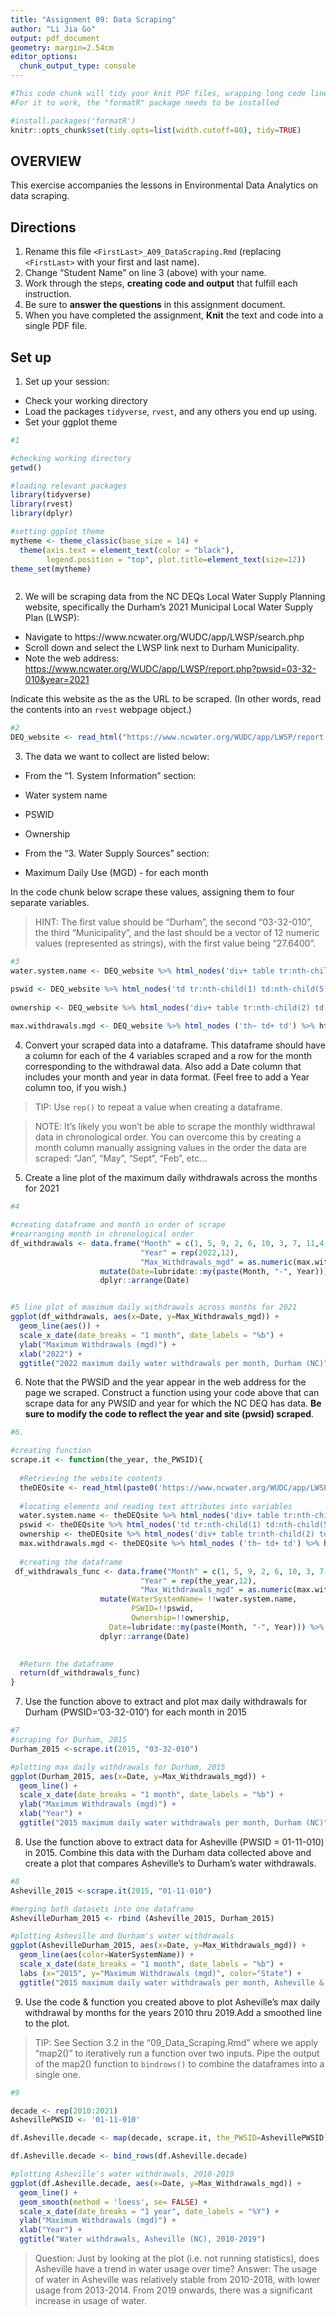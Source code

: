 ```yaml
---
title: "Assignment 09: Data Scraping"
author: "Li Jia Go"
output: pdf_document
geometry: margin=2.54cm
editor_options: 
  chunk_output_type: console
---
```

```r
#This code chunk will tidy your knit PDF files, wrapping long code lines
#For it to work, the "formatR" package needs to be installed

#install.packages('formatR')
knitr::opts_chunk$set(tidy.opts=list(width.cutoff=80), tidy=TRUE)
```
## OVERVIEW

This exercise accompanies the lessons in Environmental Data Analytics on data scraping. 

## Directions
1. Rename this file `<FirstLast>_A09_DataScraping.Rmd` (replacing `<FirstLast>` with your first and last name).
2. Change "Student Name" on line 3 (above) with your name.
3. Work through the steps, **creating code and output** that fulfill each instruction.
4. Be sure to **answer the questions** in this assignment document.
5. When you have completed the assignment, **Knit** the text and code into a single PDF file.


## Set up 
1. Set up your session:

* Check your working directory
* Load the packages `tidyverse`, `rvest`, and any others you end up using.
* Set your ggplot theme

```r
#1

#checking working directory
getwd()

#loading relevant packages
library(tidyverse)
library(rvest)
library(dplyr)

#setting ggplot theme
mytheme <- theme_classic(base_size = 14) +
  theme(axis.text = element_text(color = "black"), 
        legend.position = "top", plot.title=element_text(size=12))
theme_set(mytheme)



```

2. We will be scraping data from the NC DEQs Local Water Supply Planning website, specifically the Durham's 2021 Municipal Local Water Supply Plan (LWSP): 
 * Navigate to https://www.ncwater.org/WUDC/app/LWSP/search.php
 * Scroll down and select the LWSP link next to Durham Municipality. 
 * Note the web address: <https://www.ncwater.org/WUDC/app/LWSP/report.php?pwsid=03-32-010&year=2021>
 
Indicate this website as the as the URL to be scraped. (In other words, read the contents into an `rvest` webpage object.)

```r
#2
DEQ_website <- read_html("https://www.ncwater.org/WUDC/app/LWSP/report.php?pwsid=03-32-010&year=2022")


```

3. The data we want to collect are listed below:

* From the "1. System Information" section:
 * Water system name
 * PSWID
 * Ownership
 
* From the "3. Water Supply Sources" section:
 * Maximum Daily Use (MGD) - for each month

In the code chunk below scrape these values, assigning them to four separate variables.

>HINT: The first value should be "Durham", the second "03-32-010", the third "Municipality", and the last should be a vector of 12 numeric values (represented as strings), with the first value being "27.6400".

```r
#3
water.system.name <- DEQ_website %>% html_nodes('div+ table tr:nth-child(1) td:nth-child(2)') %>% html_text()

pswid <- DEQ_website %>% html_nodes('td tr:nth-child(1) td:nth-child(5)') %>% html_text
  
ownership <- DEQ_website %>% html_nodes('div+ table tr:nth-child(2) td:nth-child(4)') %>% html_text
  
max.withdrawals.mgd <- DEQ_website %>% html_nodes ('th~ td+ td') %>% html_text

```


4. Convert your scraped data into a dataframe. This dataframe should have a column for each of the 4 variables scraped and a row for the month corresponding to the withdrawal data. Also add a Date column that includes your month and year in data format. (Feel free to add a Year column too, if you wish.)

>TIP: Use `rep()` to repeat a value when creating a dataframe.

>NOTE: It's likely you won't be able to scrape the monthly widthrawal data in chronological order. You can overcome this by creating a month column manually assigning values in the order the data are scraped: "Jan", "May", "Sept", "Feb", etc...

5. Create a line plot of the maximum daily withdrawals across the months for 2021

```r
#4

#creating dataframe and month in order of scrape
#rearranging month in chronological order
df_withdrawals <- data.frame("Month" = c(1, 5, 9, 2, 6, 10, 3, 7, 11,4,8,12),
                             "Year" = rep(2022,12),
                             "Max_Withdrawals_mgd" = as.numeric(max.withdrawals.mgd)) %>%
                    mutate(Date=lubridate::my(paste(Month, "-", Year))) %>%
                    dplyr::arrange(Date) 


#5 line plot of maximum daily withdrawals across months for 2021
ggplot(df_withdrawals, aes(x=Date, y=Max_Withdrawals_mgd)) +
  geom_line(aes()) +
  scale_x_date(date_breaks = "1 month", date_labels = "%b") + 
  ylab("Maximum Withdrawals (mgd)") +
  xlab("2022") +
  ggtitle("2022 maximum daily water withdrawals per month, Durham (NC)")


```

6. Note that the PWSID and the year appear in the web address for the page we scraped. Construct a function using your code above that can scrape data for any PWSID and year for which the NC DEQ has data. **Be sure to modify the code to reflect the year and site (pwsid) scraped**.

```r
#6.

#creating function
scrape.it <- function(the_year, the_PWSID){
  
  #Retrieving the website contents 
  theDEQsite <- read_html(paste0('https://www.ncwater.org/WUDC/app/LWSP/report.php?pwsid=', the_PWSID, '&year=', the_year))
  
  #locating elements and reading text attributes into variables
  water.system.name <- theDEQsite %>% html_nodes('div+ table tr:nth-child(1) td:nth-child(2)') %>% html_text()
  pswid <- theDEQsite %>% html_nodes('td tr:nth-child(1) td:nth-child(5)') %>% html_text
  ownership <- theDEQsite %>% html_nodes('div+ table tr:nth-child(2) td:nth-child(4)') %>% html_text
  max.withdrawals.mgd <- theDEQsite %>% html_nodes ('th~ td+ td') %>% html_text
  
  #creating the dataframe
 df_withdrawals_func <- data.frame("Month" = c(1, 5, 9, 2, 6, 10, 3, 7, 11, 4,8,12),
                             "Year" = rep(the_year,12),
                             "Max_Withdrawals_mgd" = as.numeric(max.withdrawals.mgd)) %>%
                    mutate(WaterSystemName= !!water.system.name,
                           PSWID=!!pswid,
                           Ownership=!!ownership,
                      Date=lubridate::my(paste(Month, "-", Year))) %>%
                    dplyr::arrange(Date)
 

  #Return the dataframe
  return(df_withdrawals_func)
}


```

7. Use the function above to extract and plot max daily withdrawals for Durham (PWSID='03-32-010') for each month in 2015

```r
#7
#scraping for Durham, 2015
Durham_2015 <-scrape.it(2015, "03-32-010")

#plotting max daily withdrawals for Durham, 2015
ggplot(Durham_2015, aes(x=Date, y=Max_Withdrawals_mgd)) +
  geom_line() +
  scale_x_date(date_breaks = "1 month", date_labels = "%b") + 
  ylab("Maximum Withdrawals (mgd)") +
  xlab("Year") +
  ggtitle("2015 maximum daily water withdrawals per month, Durham (NC)")

```

8. Use the function above to extract data for Asheville (PWSID = 01-11-010) in 2015. Combine this data with the Durham data collected above and create a plot that compares Asheville's to Durham's water withdrawals.

```r
#8
Asheville_2015 <-scrape.it(2015, "01-11-010")

#merging both datasets into one dataframe
AshevilleDurham_2015 <- rbind (Asheville_2015, Durham_2015)

#plotting Asheville and Durham's water withdrawals
ggplot(AshevilleDurham_2015, aes(x=Date, y=Max_Withdrawals_mgd)) +
  geom_line(aes(color=WaterSystemName)) +
  scale_x_date(date_breaks = "1 month", date_labels = "%b") + 
  labs (x="2015", y="Maximum Withdrawals (mgd)", color="State") +
  ggtitle("2015 maximum daily water withdrawals per month, Asheville & Durham (NC)")

```


9. Use the code & function you created above to plot Asheville's max daily withdrawal by months for the years 2010 thru 2019.Add a smoothed line to the plot.

>TIP: See Section 3.2 in the "09_Data_Scraping.Rmd" where we apply "map2()" to iteratively run a function over two inputs. Pipe the output of the map2() function to `bindrows()` to combine the dataframes into a single one. 

```r
#9

decade <- rep(2010:2021)
AshevillePWSID <- '01-11-010'

df.Asheville.decade <- map(decade, scrape.it, the_PWSID=AshevillePWSID)

df.Asheville.decade <- bind_rows(df.Asheville.decade)

#plotting Asheville's water withdrawals, 2010-2019
ggplot(df.Asheville.decade, aes(x=Date, y=Max_Withdrawals_mgd)) +
  geom_line() +
  geom_smooth(method = 'loess', se= FALSE) +
  scale_x_date(date_breaks = "1 year", date_labels = "%Y") + 
  ylab("Maximum Withdrawals (mgd)") +
  xlab("Year") +
  ggtitle("Water withdrawals, Asheville (NC), 2010-2019")

```

>Question: Just by looking at the plot (i.e. not running statistics), does Asheville have a trend in water usage over time?
>Answer: The usage of water in Asheville was relatively stable from 2010-2018, with lower usage from 2013-2014. From 2019 onwards, there was a significant increase in usage of water.